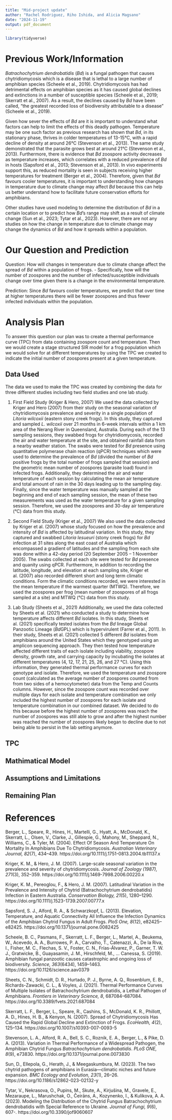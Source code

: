 ---
title: "Mid-project update"
author: "Rachel Rodriguez, Riho Ishida, and Alicia Magsano"
date: "2024-11-19"
output: pdf_document
---

```{r}
library(tidyverse)
```

# Previous Work/Information

*Batrachochytrium dendrobatidis* (*Bd*) is a fungal pathogen that causes chytridiomycosis which is a disease that is lethal to a large number of amphibian species (Scheele et al., 2019). Chytridiomycosis has had detrimental effects on amphibian species as it has caused global declines and extinctions in a number of susceptible species (Scheele et al., 2019; Skerratt et al., 2007). As a result, the declines caused by *Bd* have been called, "the greatest recorded loss of biodiversity attributable to a disease" (Scheele et al., 2019). 

Given how sever the effects of *Bd* are it is important to understand what factors can help to limit the effects of this deadly pathogen. Temperature may be one such factor as previous research has shown that *Bd*, in its stationary phase, thrives in colder temperatures of 13-15°C, with a rapid decline of density at around 26°C (Stevenson et al., 2013). The same study demonstrated that the parasite grows best at around 21°C (Stevenson et al., 2013). Furthermore, there is evidence that *Bd* zoospore activity decreases as temperature increases, which correlates with a reduced prevalence of *Bd* in hosts (Sapsford et al., 2013; Stevenson et al., 2013). In vivo experiments support this, as reduced mortality is seen in subjects receiving higher temperatures for treatment (Berger et al., 2004). Therefore, given that *Bd* favours cooler temperatures, it is important to understanding how changes in temperature due to climate change may affect *Bd* because this can help us better understand how to facilitate future conservation efforts for amphibians. 

Other studies have used modeling to determine the distribution of *Bd* in a certain location or to predict how *Bd*'s range may shift as a result of climate change (Sun et al., 2023; Tytar et al., 2023). However, there are not any studies on how the change in temperature due to climate change may change the dynamics of *Bd* and how it spreads within a population. 

# Our Question and Prediction

Question: How will changes in temperature due to climate change affect the spread of *Bd* within a population of frogs. 
- Specifically, how will the number of zoospores and the number of infected/susceptible individuals change over time given there is a change in the environmental temperature. 

Prediction: Since *Bd* favours cooler temperatures, we predict that over time at higher temperatures there will be fewer zoospores and thus fewer infected individuals within the population. 

# Analysis Plan

To answer this question our plan was to create a thermal performance curve (TPC) from data containing zoospore count and temperature. Then we would create a stage structured SIR model for a frog population which we would solve for at different temperatures by using the TPC we created to indicate the initial number of zoospores present at a given temperature. 

## Data Used

The data we used to make the TPC was created by combining the data for three different studies including two field studies and one lab study.

1. First Field Study (Kriger & Hero, 2007)
We used the data collected by Kriger and Hero (2007) from their study on the seasonal variation of chytridiomycosis prevalence and severity in a single population of *Litoria wilcoxii* (eastern stony creek frogs). In this study, they captured and sampled *L. wilcoxii* over 21 months in 6-week intervals within a 1 km area of the Nerang River in Queensland, Australia. During each of the 13 sampling sessions, they swabbed frogs for chytridiomycosis, recorded the air and water temperature at the site, and obtained rainfall data from a nearby weather station. The swabs were tested for *Bd* presence using quantitative polymerase chain reaction (qPCR) techniques which were used to determine the prevalence of *Bd* (divided the number of *Bd* positive frogs by the total number of frogs sampled that session) and the geometric mean number of zoospores (parasite load) found in infected frogs. Additionally, they determined the air and water temperature of each session by calculating the mean air temperature and total amount of rain in the 30 days leading up to the sampling day. Finally, since the water temperature was manually sampled at the beginning and end of each sampling session, the mean of these two measurements was used as the water temperature for a given sampling session. Therefore, we used the zoospores and 30-day air temperature (°C) data from this study. 

2. Second Field Study (Kriger et al., 2007)
We also used the data collected by Kriger et al. (2007) whose study focused on how the prevalence and intensity of *Bd* is affected by latitudinal variation. In this study, they captured and swabbed *Litoria lesueuri* (stony creek frogs) for *Bd* infection at 31 sites along the east coast of Australia which encompassed a gradient of latitudes and the sampling from each site was done within a 42-day period (20 September 2005 – 1 November 2005). The swabs collected at each site were tested for *Bd* presence and quanity using qPCR. Furthermore, in addition to recording the latitude, longitude, and elevation at each sampling site, Kriger et al. (2007) also recorded different short and long term climatic conditions. Form the climatic conditions recorded, we were interested in the mean temperature if the warmest quarter (MTWQ). Therefore, we used the zoospores per frog (mean number of zoospores of all frogs sampled at a site) and MTWQ (°C) data from this study. 

3. Lab Study (Sheets et al., 2021)
Additionally, we used the data collected by Sheets et al. (2021) who conducted a study to determine how temperature affects different *Bd* isolates. In this study, Sheets et al. (2021) specifically tested isolates from the *Bd* lineage Global Panzootic Lineage (*Bd*GPL) which is hypervirulent (Farrer et al., 2011). In their study, Sheets et al. (2021) collected 5 different *Bd* isolates from amphibians around the United States which they genotyped using an amplicon sequencing approach. They then tested how temperature affected different traits of each isolate including viability, zoospore density, growth rate, and carrying capacity by incubating the isolates at different temperatures (4, 12, 17, 21, 25, 26, and 27 °C). Using this information, they generated thermal performance curves for each genotype and isolate. Therefore, we used the temperature and zoospore count (calculated as the average number of zoospores counted from from two sides of a hemocytometer) data from the Temp and Counts columns. However, since the zoospore count was recorded over multiple days for each isolate and temperature combination we only included the highest number of zoospores for each isolate and temperature combination in our combined dataset. We decided to do this because before the highest number of zoospores was reach the number of zoospores was still able to grow and after the highest number was reached the number of zoospores likely began to decline due to not being able to persist in the lab setting anymore. 

## TPC



## Mathimatical Model



## Assumptions and Limitations



## Remaining Plan 



# References 

Berger, L., Speare, R., Hines, H., Martelli, G., Hyatt, A., McDonald, K., Skerratt, L., Olsen, V., Clarke, J., Gillespie, G., Mahony, M., Sheppard, N., Williams, C., & Tyler, M. (2004). Effect Of Season And Temperature On Mortality In Amphibians Due To Chytridiomycosis. *Australian Veterinary Journal, 82*(7), 434–439. https://doi.org/10.1111/j.1751-0813.2004.tb11137.x

Kriger, K. M., & Hero, J. M. (2007). Large-scale seasonal variation in the prevalence and severity of chytridiomycosis. *Journal of Zoology (1987), 271*(3), 352–359. https://doi.org/10.1111/j.1469-7998.2006.00220.x

Kriger, K. M., Pereoglou, F., & Hero, J. M. (2007). Latitudinal Variation in the Prevalence and Intensity of Chytrid (Batrachochytrium dendrobatidis) Infection in Eastern Australia. *Conservation Biology, 21*(5), 1280–1290. https://doi.org/10.1111/j.1523-1739.2007.00777.x

Sapsford, S. J., Alford, R. A., & Schwarzkopf, L. (2013). Elevation, Temperature, and Aquatic Connectivity All Influence the Infection Dynamics of the Amphibian Chytrid Fungus in Adult Frogs. *PloS One, 8*(12), e82425–e82425. https://doi.org/10.1371/journal.pone.0082425

Scheele, B. C., Pasmans, F., Skerratt, L. F., Berger, L., Martel, A., Beukema, W., Acevedo, A. A., Burrowes, P. A., Carvalho, T., Catenazzi, A., De la Riva, I., Fisher, M. C., Flechas, S.    V., Foster, C. N., Frías-Álvarez, P., Garner, T. W. J., Gratwicke, B., Guayasamin, J. M.,       Hirschfeld, M., … Canessa, S. (2019). Amphibian fungal panzootic causes catastrophic and        ongoing loss of biodiversity. *Science, 363*(6434), 1459–1463. https://doi.org/10.1126/science.aav0379

Sheets, C. N., Schmidt, D. R., Hurtado, P. J., Byrne, A. Q., Rosenblum, E. B., Richards-Zawacki, C. L., & Voyles, J. (2021). Thermal Performance Curves of Multiple Isolates of Batrachochytrium dendrobatidis, a Lethal Pathogen of Amphibians. *Frontiers in Veterinary Science, 8*, 687084–687084. https://doi.org/10.3389/fvets.2021.687084

Skerratt, L. F., Berger, L., Speare, R., Cashins, S., McDonald, K. R., Phillott, A. D., Hines, H. B., & Kenyon, N. (2007). Spread of Chytridiomycosis Has Caused the Rapid Global Decline and Extinction of Frogs. *EcoHealth, 4*(2), 125–134. https://doi.org/10.1007/s10393-007-0093-5

Stevenson, L. A., Alford, R. A., Bell, S. C., Roznik, E. A., Berger, L., & Pike, D. A. (2013). Variation in Thermal Performance of a Widespread Pathogen, the Amphibian Chytrid Fungus *Batrachochytrium dendrobatidis*. *PLoS ONE, 8*(9), e73830. https://doi.org/10.1371/journal.pone.0073830

Sun, D., Ellepola, G., Herath, J., & Meegaskumbura, M. (2023). The two chytrid pathogens of amphibians in Eurasia—climatic niches and future expansion. *BMC Ecology and Evolution, 23*(1), 26–26. https://doi.org/10.1186/s12862-023-02132-y

Tytar, V., Nekrasova, O., Pupins, M., Skute, A., Kirjušina, M., Gravele, E., Mezaraupe, L., Marushchak, O., Čeirāns, A., Kozynenko, I., & Kulikova, A. A. (2023). Modeling the Distribution of the Chytrid Fungus Batrachochytrium dendrobatidis with Special Reference to Ukraine. *Journal of Fungi, 9*(6), 607-. https://doi.org/10.3390/jof9060607







